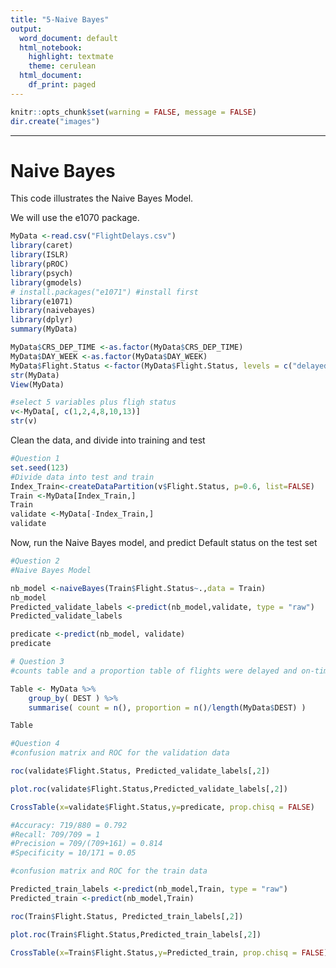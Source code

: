 ```yaml
---
title: "5-Naive Bayes"
output:
  word_document: default
  html_notebook:
    highlight: textmate
    theme: cerulean
  html_document:
    df_print: paged
---
```


```r
knitr::opts_chunk$set(warning = FALSE, message = FALSE)
dir.create("images")
```

***

# Naive Bayes

This code illustrates the Naive Bayes Model.

We will use the e1070 package.
```r
MyData <-read.csv("FlightDelays.csv")
library(caret)
library(ISLR)
library(pROC)
library(psych)
library(gmodels)
# install.packages("e1071") #install first
library(e1071)  
library(naivebayes)
library(dplyr)
summary(MyData)

MyData$CRS_DEP_TIME <-as.factor(MyData$CRS_DEP_TIME)
MyData$DAY_WEEK <-as.factor(MyData$DAY_WEEK)
MyData$Flight.Status <-factor(MyData$Flight.Status, levels = c("delayed", "ontime"), labels = c(1,0))
str(MyData)
View(MyData)

#select 5 variables plus fligh status
v<-MyData[, c(1,2,4,8,10,13)]
str(v)
```

Clean the data, and divide into training and test
```r
#Question 1
set.seed(123)
#Divide data into test and train
Index_Train<-createDataPartition(v$Flight.Status, p=0.6, list=FALSE)
Train <-MyData[Index_Train,]
Train
validate <-MyData[-Index_Train,]
validate

```

Now, run the Naive Bayes model, and predict Default status on the test set
```r
#Question 2 
#Naive Bayes Model

nb_model <-naiveBayes(Train$Flight.Status~.,data = Train)
nb_model
Predicted_validate_labels <-predict(nb_model,validate, type = "raw")
Predicted_validate_labels

predicate <-predict(nb_model, validate)
predicate

```

```r
# Question 3
#counts table and a proportion table of flights were delayed and on-time

Table <- MyData %>% 
    group_by( DEST ) %>% 
    summarise( count = n(), proportion = n()/length(MyData$DEST) )

Table

```

```r
#Question 4
#confusion matrix and ROC for the validation data

roc(validate$Flight.Status, Predicted_validate_labels[,2])

plot.roc(validate$Flight.Status,Predicted_validate_labels[,2])

CrossTable(x=validate$Flight.Status,y=predicate, prop.chisq = FALSE)

#Accuracy: 719/880 = 0.792
#Recall: 709/709 = 1
#Precision = 709/(709+161) = 0.814
#Specificity = 10/171 = 0.05


```

```r
#confusion matrix and ROC for the train data

Predicted_train_labels <-predict(nb_model,Train, type = "raw")
Predicted_train <-predict(nb_model,Train)

```
```r
roc(Train$Flight.Status, Predicted_train_labels[,2])

plot.roc(Train$Flight.Status,Predicted_train_labels[,2])

CrossTable(x=Train$Flight.Status,y=Predicted_train, prop.chisq = FALSE)
```





